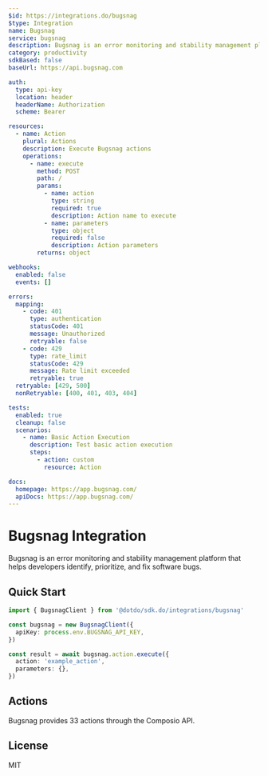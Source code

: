 ```yaml
---
$id: https://integrations.do/bugsnag
$type: Integration
name: Bugsnag
service: bugsnag
description: Bugsnag is an error monitoring and stability management platform that helps developers identify, prioritize, and fix software bugs.
category: productivity
sdkBased: false
baseUrl: https://api.bugsnag.com

auth:
  type: api-key
  location: header
  headerName: Authorization
  scheme: Bearer

resources:
  - name: Action
    plural: Actions
    description: Execute Bugsnag actions
    operations:
      - name: execute
        method: POST
        path: /
        params:
          - name: action
            type: string
            required: true
            description: Action name to execute
          - name: parameters
            type: object
            required: false
            description: Action parameters
        returns: object

webhooks:
  enabled: false
  events: []

errors:
  mapping:
    - code: 401
      type: authentication
      statusCode: 401
      message: Unauthorized
      retryable: false
    - code: 429
      type: rate_limit
      statusCode: 429
      message: Rate limit exceeded
      retryable: true
  retryable: [429, 500]
  nonRetryable: [400, 401, 403, 404]

tests:
  enabled: true
  cleanup: false
  scenarios:
    - name: Basic Action Execution
      description: Test basic action execution
      steps:
        - action: custom
          resource: Action

docs:
  homepage: https://app.bugsnag.com/
  apiDocs: https://app.bugsnag.com/
---
```


# Bugsnag Integration

Bugsnag is an error monitoring and stability management platform that helps developers identify, prioritize, and fix software bugs.

## Quick Start

```typescript
import { BugsnagClient } from '@dotdo/sdk.do/integrations/bugsnag'

const bugsnag = new BugsnagClient({
  apiKey: process.env.BUGSNAG_API_KEY,
})

const result = await bugsnag.action.execute({
  action: 'example_action',
  parameters: {},
})
```

## Actions

Bugsnag provides 33 actions through the Composio API.

## License

MIT
